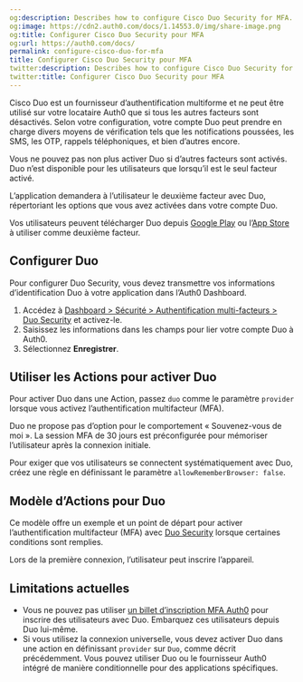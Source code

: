 ```yaml
---
og:description: Describes how to configure Cisco Duo Security for MFA.
og:image: https://cdn2.auth0.com/docs/1.14553.0/img/share-image.png
og:title: Configurer Cisco Duo Security pour MFA
og:url: https://auth0.com/docs/
permalink: configure-cisco-duo-for-mfa
title: Configurer Cisco Duo Security pour MFA
twitter:description: Describes how to configure Cisco Duo Security for MFA.
twitter:title: Configurer Cisco Duo Security pour MFA
---
```


Cisco Duo est un fournisseur d’authentification multiforme et ne peut être utilisé sur votre locataire Auth0 que si tous les autres facteurs sont désactivés. Selon votre configuration, votre compte Duo peut prendre en charge divers moyens de vérification tels que les notifications poussées, les SMS, les OTP, rappels téléphoniques, et bien d’autres encore.

Vous ne pouvez pas non plus activer Duo si d’autres facteurs sont activés. Duo n’est disponible pour les utilisateurs que lorsqu’il est le seul facteur activé.

L’application demandera à l’utilisateur le deuxième facteur avec Duo, répertoriant les options que vous avez activées dans votre compte Duo.

Vos utilisateurs peuvent télécharger Duo depuis [Google Play](https://play.google.com/store/apps/details?id=com.duosecurity.duomobile) ou l’[App Store](https://itunes.apple.com/us/app/duo-mobile/id422663827?mt=8) à utiliser comme deuxième facteur.

## Configurer Duo

Pour configurer Duo Security, vous devez transmettre vos informations d’identification Duo à votre application dans l’Auth0 Dashboard.

1. Accédez à [Dashboard > Sécurité > Authentification multi-facteurs > Duo Security](%24%7Bmanage_url%7D/#/security/mfa/duo) et activez-le.
2. Saisissez les informations dans les champs pour lier votre compte Duo à Auth0.
3. Sélectionnez **Enregistrer**.

## Utiliser les Actions pour activer Duo

Pour activer Duo dans une Action, passez `duo` comme le paramètre `provider` lorsque vous activez l’authentification multifacteur (MFA).



Duo ne propose pas d’option pour le comportement « Souvenez-vous de moi ». La session MFA de 30 jours est préconfigurée pour mémoriser l’utilisateur après la connexion initiale.

Pour exiger que vos utilisateurs se connectent systématiquement avec Duo, créez une règle en définissant le paramètre `allowRememberBrowser: false`.

## Modèle d’Actions pour Duo

Ce modèle offre un exemple et un point de départ pour activer l’authentification multifacteur (MFA) avec [ Duo Security](http://duosecurity.com/) lorsque certaines conditions sont remplies.

Lors de la première connexion, l’utilisateur peut inscrire l’appareil.





## Limitations actuelles

* Vous ne pouvez pas utiliser [un billet d’inscription MFA Auth0](/mfa/auth0-guardian/create-custom-enrollment-tickets) pour inscrire des utilisateurs avec Duo. Embarquez ces utilisateurs depuis Duo lui-même.
* Si vous utilisez la connexion universelle, vous devez activer Duo dans une action en définissant `provider` sur `Duo`, comme décrit précédemment. Vous pouvez utiliser Duo ou le fournisseur Auth0 intégré de manière conditionnelle pour des applications spécifiques.
